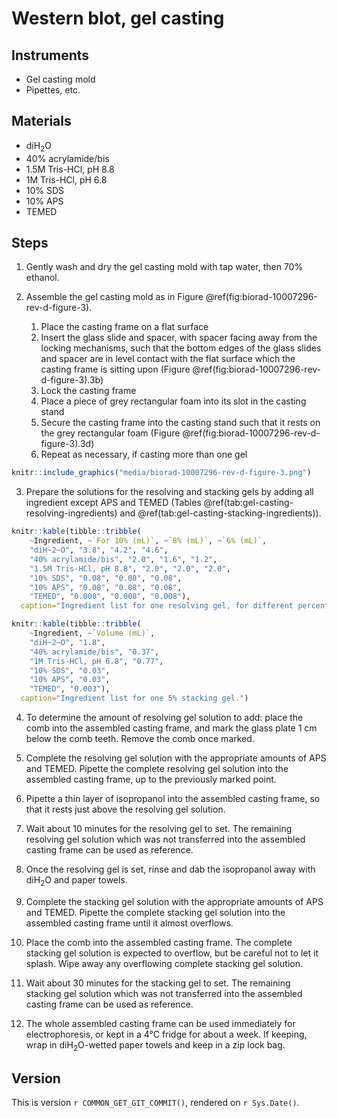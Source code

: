 # Western blot, gel casting

## Instruments

- Gel casting mold
- Pipettes, etc.

## Materials

- diH~2~O
- 40% acrylamide/bis
- 1.5M Tris-HCl, pH 8.8
- 1M Tris-HCl, pH 6.8
- 10% SDS
- 10% APS
- TEMED

## Steps

1. Gently wash and dry the gel casting mold with tap water, then 70% ethanol.

2. Assemble the gel casting mold as in Figure \@ref(fig:biorad-10007296-rev-d-figure-3).
    1. Place the casting frame on a flat surface
    2. Insert the glass slide and spacer, with spacer facing away from the locking mechanisms, such that the bottom edges of the glass slides and spacer are in level contact with the flat surface which the casting frame is sitting upon (Figure \@ref(fig:biorad-10007296-rev-d-figure-3).3b)
    3. Lock the casting frame
    4. Place a piece of grey rectangular foam into its slot in the casting stand
    5. Secure the casting frame into the casting stand such that it rests on the grey rectangular foam (Figure \@ref(fig:biorad-10007296-rev-d-figure-3).3d)
    6. Repeat as necessary, if casting more than one gel

```r
knitr::include_graphics("media/biorad-10007296-rev-d-figure-3.png")
```

3. Prepare the solutions for the resolving and stacking gels by adding all ingredient except APS and TEMED (Tables \@ref(tab:gel-casting-resolving-ingredients) and \@ref(tab:gel-casting-stacking-ingredients)).

```r
knitr::kable(tibble::tribble(
    ~Ingredient, ~`For 10% (mL)`, ~`8% (mL)`, ~`6% (mL)`,
    "diH~2~O", "3.8", "4.2", "4.6",
    "40% acrylamide/bis", "2.0", "1.6", "1.2",
    "1.5M Tris-HCl, pH 8.8", "2.0", "2.0", "2.0",
    "10% SDS", "0.08", "0.08", "0.08",
    "10% APS", "0.08", "0.08", "0.08",
    "TEMED", "0.008", "0.008", "0.008"),
  caption="Ingredient list for one resolving gel, for different percentages of acrylamide.")
```

```r
knitr::kable(tibble::tribble(
    ~Ingredient, ~`Volume (mL)`,
    "diH~2~O", "1.8",
    "40% acrylamide/bis", "0.37",
    "1M Tris-HCl, pH 6.8", "0.77",
    "10% SDS", "0.03",
    "10% APS", "0.03",
    "TEMED", "0.003"),
  caption="Ingredient list for one 5% stacking gel.")
```

4. To determine the amount of resolving gel solution to add: place the comb into the assembled casting frame, and mark the glass plate 1 cm below the comb teeth.
   Remove the comb once marked.

5. Complete the resolving gel solution with the appropriate amounts of APS and TEMED.
   Pipette the complete resolving gel solution into the assembled casting frame, up to the previously marked point.

6. Pipette a thin layer of isopropanol into the assembled casting frame, so that it rests just above the resolving gel solution.

7. Wait about 10 minutes for the resolving gel to set.
   The remaining resolving gel solution which was not transferred into the assembled casting frame can be used as reference.

8. Once the resolving gel is set, rinse and dab the isopropanol away with diH~2~O and paper towels.

9. Complete the stacking gel solution with the appropriate amounts of APS and TEMED.
   Pipette the complete stacking gel solution into the assembled casting frame until it almost overflows.
   
10. Place the comb into the assembled casting frame.
    The complete stacking gel solution is expected to overflow, but be careful not to let it splash.
    Wipe away any overflowing complete stacking gel solution.

11. Wait about 30 minutes for the stacking gel to set.
   The remaining stacking gel solution which was not transferred into the assembled casting frame can be used as reference.

12. The whole assembled casting frame can be used immediately for electrophoresis, or kept in a 4°C fridge for about a week.
    If keeping, wrap in diH~2~O-wetted paper towels and keep in a zip lock bag. 

## Version

This is version ``r COMMON_GET_GIT_COMMIT()``, rendered on `r Sys.Date()`.
